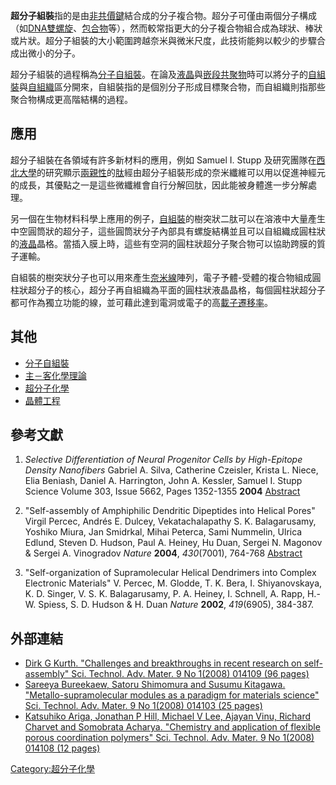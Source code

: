'''超分子組裝'''指的是由[[非共價鍵|非共價鍵]]結合成的分子複合物。超分子可僅由兩個分子構成（如[[脱氧核糖核酸|DNA雙螺旋]]、[[包合物|包合物]]等），然而較常指更大的分子複合物組合成為球狀、棒狀或片狀。超分子組裝的大小範圍跨越奈米與微米尺度，此技術能夠以較少的步驟合成出微小的分子。

超分子組裝的過程稱為[[分子自組裝|分子自組裝]]。在論及[[液晶|液晶]]與[[共聚物|嵌段共聚物]]時可以將分子的[[自組裝|自組裝]]與[[自我組織|自組織]]區分開來，自組裝指的是個別分子形成目標聚合物，而自組織則指那些聚合物構成更高階結構的過程。

== 應用 ==
超分子組裝在各領域有許多新材料的應用，例如 Samuel I. Stupp 及研究團隊在[[西北大學|西北大學]]的研究顯示[[两亲分子|兩親性]]的[[肽|肽]]經由超分子組裝形成的奈米纖維可以用以促進神經元的成長{{Ref|Stupp}}，其優點之一是這些微纖維會自行分解回肽，因此能被身體進一步分解處理。

另一個在生物材料科學上應用的例子，[[自組裝|自組裝]]的樹突狀二肽可以在溶液中大量產生中空圓筒狀的超分子，這些圓筒狀分子內部具有螺旋結構並且可以自組織成圓柱狀的[[液晶|液晶]]晶格。當插入膜上時，這些有空洞的圓柱狀超分子聚合物可以協助跨膜的質子運輸{{Ref|Percec1}}。

自組裝的樹突狀分子也可以用來產生[[奈米線|奈米線]]陣列{{Ref|Percec2}}，電子予體-受體的複合物組成圓柱狀超分子的核心，超分子再自組織為平面的圓柱狀液晶晶格，每個圓柱狀超分子都可作為獨立功能的線，並可藉此達到電洞或電子的高[[載子遷移率|載子遷移率]]。

== 其他 ==
*[[分子自組裝|分子自組裝]]
*[[主－客化學理論|主－客化學理論]]
*[[超分子化學|超分子化學]]
*[[晶體工程|晶體工程]]

== 參考文獻 ==
# {{Note|Stupp}} ''Selective Differentiation of Neural Progenitor Cells by High-Epitope Density Nanofibers'' Gabriel A. Silva, Catherine Czeisler, Krista L. Niece, Elia Beniash, Daniel A. Harrington, John A. Kessler, Samuel I. Stupp Science Volume 303, Issue 5662, Pages 1352-1355 '''2004''' [http://www.sciencemag.org/cgi/content/abstract/303/5662/1352 Abstract]
# {{Note|Percec1}} "Self-assembly of Amphiphilic Dendritic Dipeptides into Helical Pores" Virgil Percec, Andrés E. Dulcey, Vekatachalapathy S. K. Balagarusamy, Yoshiko Miura, Jan Smidrkal, Mihai Peterca, Sami Nummelin, Ulrica Edlund, Steven D. Hudson, Paul A. Heiney, Hu Duan, Sergei N. Magonov & Sergei A. Vinogradov ''Nature'' '''2004''', ''430''(7001), 764-768 [http://www.nature.com/nature/journal/v430/n7001/abs/nature02770.html Abstract]
# {{Note|Percec2}} "Self-organization of Supramolecular Helical Dendrimers into Complex Electronic Materials" V. Percec, M. Glodde, T. K. Bera, I. Shiyanovskaya, K. D. Singer, V. S. K. Balagarusamy, P. A. Heiney, I. Schnell, A. Rapp, H.-W. Spiess, S. D. Hudson & H. Duan ''Nature'' '''2002''', ''419''(6905), 384-387.

== 外部連結 ==
* [http://dx.doi.org/10.1088/1468-6996/9/1/014109  Dirk G Kurth. "Challenges and breakthroughs in recent research on self-assembly" Sci. Technol. Adv. Mater. 9 No 1(2008) 014109 (96 pages) ]
* [http://dx.doi.org/10.1088/1468-6996/9/1/014103 Sareeya Bureekaew, Satoru Shimomura and Susumu Kitagawa. "Metallo-supramolecular modules as a paradigm for materials science" Sci. Technol. Adv. Mater. 9 No 1(2008) 014103 (25 pages)]
* [http://dx.doi.org/10.1088/1468-6996/9/1/014108 Katsuhiko Ariga, Jonathan P Hill, Michael V Lee, Ajayan Vinu, Richard Charvet and Somobrata Acharya. "Chemistry and application of flexible porous coordination polymers" Sci. Technol. Adv. Mater. 9 No 1(2008) 014108 (12 pages)]

[[Category:超分子化學|Category:超分子化學]]